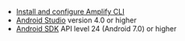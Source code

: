 * [Install and configure Amplify CLI](https://docs.amplify.aws/cli/start/install)
* [Android Studio](https://developer.android.com/studio/index.html#downloads) version 4.0 or higher
* [Android SDK](https://developer.android.com/studio/releases/platforms) API level 24 (Android 7.0) or higher
